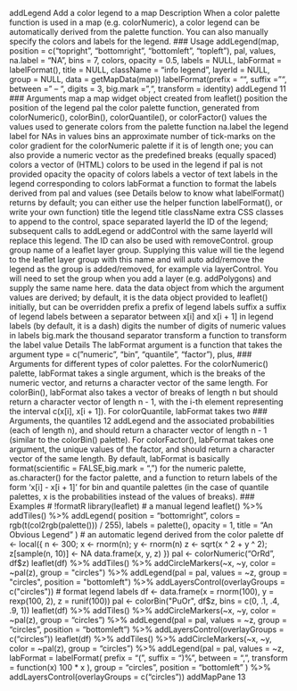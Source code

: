
addLegend Add a color legend to a map
Description
When a color palette function is used in a map (e.g. colorNumeric), a color legend can be automatically
derived from the palette function. You can also manually specify the colors and labels for
the legend.
### Usage
addLegend(map, position = c("topright", "bottomright", "bottomleft",
"topleft"), pal, values, na.label = "NA", bins = 7, colors,
opacity = 0.5, labels = NULL, labFormat = labelFormat(),
title = NULL, className = "info legend", layerId = NULL,
group = NULL, data = getMapData(map))
labelFormat(prefix = "", suffix = "", between = " &ndash; ",
digits = 3, big.mark = ",", transform = identity)
addLegend 11
### Arguments
map a map widget object created from leaflet()
position the position of the legend
pal the color palette function, generated from colorNumeric(), colorBin(), colorQuantile(),
or colorFactor()
values the values used to generate colors from the palette function
na.label the legend label for NAs in values
bins an approximate number of tick-marks on the color gradient for the colorNumeric
palette if it is of length one; you can also provide a numeric vector as the predefined
breaks (equally spaced)
colors a vector of (HTML) colors to be used in the legend if pal is not provided
opacity the opacity of colors
labels a vector of text labels in the legend corresponding to colors
labFormat a function to format the labels derived from pal and values (see Details below
to know what labelFormat() returns by default; you can either use the helper
function labelFormat(), or write your own function)
title the legend title
className extra CSS classes to append to the control, space separated
layerId the ID of the legend; subsequent calls to addLegend or addControl with the
same layerId will replace this legend. The ID can also be used with removeControl.
group group name of a leaflet layer group. Supplying this value will tie the legend to
the leaflet layer group with this name and will auto add/remove the legend as
the group is added/removed, for example via layerControl. You will need to set
the group when you add a layer (e.g. addPolygons) and supply the same name
here.
data the data object from which the argument values are derived; by default, it is the
data object provided to leaflet() initially, but can be overridden
prefix a prefix of legend labels
suffix a suffix of legend labels
between a separator between x[i] and x[i + 1] in legend labels (by default, it is a dash)
digits the number of digits of numeric values in labels
big.mark the thousand separator
transform a function to transform the label value
Details
The labFormat argument is a function that takes the argument type = c("numeric", "bin", "quantile", "factor"),
plus, ### Arguments for different types of color palettes. For the colorNumeric() palette, labFormat
takes a single argument, which is the breaks of the numeric vector, and returns a character vector
of the same length. For colorBin(), labFormat also takes a vector of breaks of length n but
should return a character vector of length n - 1, with the i-th element representing the interval
c(x[i], x[i + 1]). For colorQuantile, labFormat takes two ### Arguments, the quantiles
12 addLegend
and the associated probabilities (each of length n), and should return a character vector of length
n - 1 (similar to the colorBin() palette). For colorFactor(), labFormat takes one argument,
the unique values of the factor, and should return a character vector of the same length.
By default, labFormat is basically format(scientific = FALSE,big.mark = ",") for the numeric
palette, as.character() for the factor palette, and a function to return labels of the form
‘x[i] - x[i + 1]’ for bin and quantile palettes (in the case of quantile palettes, x is the probabilities
instead of the values of breaks).
### Examples
# !formatR
library(leaflet)
# a manual legend
leaflet() %>% addTiles() %>% addLegend(
position = "bottomright",
colors = rgb(t(col2rgb(palette())) / 255),
labels = palette(), opacity = 1,
title = "An Obvious Legend"
)
# an automatic legend derived from the color palette
df <- local({
n <- 300; x <- rnorm(n); y <- rnorm(n)
z <- sqrt(x ^ 2 + y ^ 2); z[sample(n, 10)] <- NA
data.frame(x, y, z)
})
pal <- colorNumeric("OrRd", df$z)
leaflet(df) %>%
addTiles() %>%
addCircleMarkers(~x, ~y, color = ~pal(z), group = "circles") %>%
addLegend(pal = pal, values = ~z, group = "circles", position = "bottomleft") %>%
addLayersControl(overlayGroups = c("circles"))
# format legend labels
df <- data.frame(x = rnorm(100), y = rexp(100, 2), z = runif(100))
pal <- colorBin("PuOr", df$z, bins = c(0, .1, .4, .9, 1))
leaflet(df) %>%
addTiles() %>%
addCircleMarkers(~x, ~y, color = ~pal(z), group = "circles") %>%
addLegend(pal = pal, values = ~z, group = "circles", position = "bottomleft") %>%
addLayersControl(overlayGroups = c("circles"))
leaflet(df) %>%
addTiles() %>%
addCircleMarkers(~x, ~y, color = ~pal(z), group = "circles") %>%
addLegend(pal = pal, values = ~z, labFormat = labelFormat(
prefix = "(", suffix = ")%", between = ", ",
transform = function(x) 100 * x
), group = "circles", position = "bottomleft" ) %>%
addLayersControl(overlayGroups = c("circles"))
addMapPane 13
